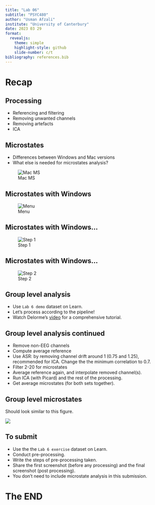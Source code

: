 ```yaml
---
title: "Lab 06"
subtitle: "PSYC480"
author: "Usman Afzali"
institute: "University of Canterbury"
date: 2023 03 29
format: 
  revealjs:
    theme: simple
    highlight-style: github
    slide-number: c/t
bibliography: references.bib
---
```


# Recap {background-color="orange"}

## Processing {background-color="#346bc8"}

-   Referencing and filtering
-   Removing unwanted channels
-   Removing artefacts
-   ICA

## Microstates {background-color="#346bc8"}

-   Differences between Windows and Mac versions
-   What else is needed for microstates analysis?

![Mac MS](/figs/ms-mac.png)

## Microstates with Windows {background-color="#346bc8"}

![Menu](/figs/ms-win3.png)

## Microstates with Windows... {background-color="#346bc8"}

![Step 1](/figs/ms-win1.png)

## Microstates with Windows... {background-color="#346bc8"}

![Step 2](/figs/ms-win2.png)

## Group level analysis {background-color="#346bc8"}

::: incremental
-   Use `Lab 6 demo` dataset on Learn.
-   Let's process according to the pipeline!
-   Watch Delorme's [video](https://eeglab.org/tutorials/10_Group_analysis/multiple_subject_proccessing_overview.html) for a comprehensive tutorial.
:::

## Group level analysis continued {background-color="#346bc8"}

::: incremental
-   Remove non-EEG channels
-   Compute average reference
-   Use ASR: by removing channel drift around 1 (0.75 and 1.25), recommended for ICA. Change the the minimum correlation to 0.7.
-   Filter 2-20 for microstates
-   Average reference again, and interpolate removed channel(s).
-   Run ICA (with Picard) and the rest of the processing.
-   Get average microstates (for both sets together).
:::

## Group level microstates {background-color="#346bc8"}

Should look similar to this figure.

![](/figs/ms-ave.jpg)

## To submit {background-color="#346bc8"}

-   Use the the `Lab 6 exercise` dataset on Learn.
-   Conduct pre-processing.
-   Write the steps of pre-processing taken.
-   Share the first screenshot (before any processing) and the final screenshot (post processing).
-   You don't need to include microstate analysis in this submission.

# The END {background-color="orange"}
